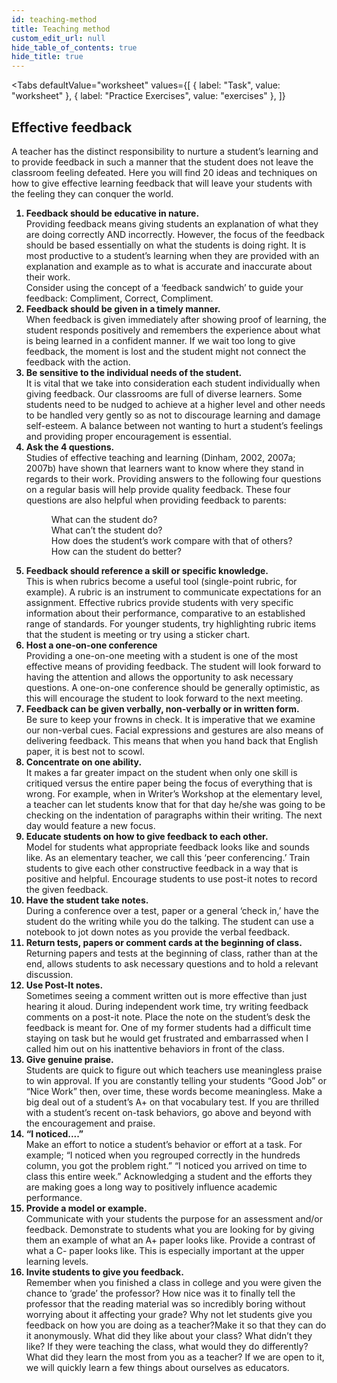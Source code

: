 ```yaml
---
id: teaching-method
title: Teaching method
custom_edit_url: null
hide_table_of_contents: true
hide_title: true
---
```



<Tabs
  defaultValue="worksheet"
  values={[
    { label: "Task", value: "worksheet" },
    { label: "Practice Exercises", value: "exercises" },
  ]}
>

<TabItem value="worksheet">

## Effective feedback

A teacher has the distinct responsibility to nurture a student’s learning and to provide feedback in such a manner that the student does not leave the classroom feeling defeated. Here you will find 20 ideas and techniques on how to give effective learning feedback that will leave your students with the feeling they can conquer the world.

<ol>
  <strong>
    <li>Feedback should be educative in nature.</li>
  </strong>
  Providing feedback means giving students an explanation of what they are doing
  correctly AND incorrectly. However, the focus of the feedback should be based essentially
  on what the students is doing right. It is most productive to a student’s learning
  when they are provided with an explanation and example as to what is accurate and
  inaccurate about their work.
  <br />
  Consider using the concept of a ‘feedback sandwich’ to guide your feedback: Compliment,
  Correct, Compliment.
  <strong>
    <li>Feedback should be given in a timely manner.</li>
  </strong>
  When feedback is given immediately after showing proof of learning, the student
  responds positively and remembers the experience about what is being learned in
  a confident manner. If we wait too long to give feedback, the moment is lost and
  the student might not connect the feedback with the action.
  <strong>
    <li>Be sensitive to the individual needs of the student.</li>
  </strong>
  It is vital that we take into consideration each student individually when giving
  feedback. Our classrooms are full of diverse learners. Some students need to be
  nudged to achieve at a higher level and other needs to be handled very gently so
  as not to discourage learning and damage self-esteem. A balance between not wanting
  to hurt a student’s feelings and providing proper encouragement is essential.
  <strong>
    <li>Ask the 4 questions.</li>
  </strong>
  Studies of effective teaching and learning (Dinham, 2002, 2007a; 2007b) have shown
  that learners want to know where they stand in regards to their work. Providing
  answers to the following four questions on a regular basis will help provide quality
  feedback. These four questions are also helpful when providing feedback to parents:
  <br />
  <dl>
    <dd>What can the student do?</dd>
    <dd>What can’t the student do?</dd>
    <dd>How does the student’s work compare with that of others?</dd>
    <dd>How can the student do better?</dd>
  </dl>
  <strong>
    <li>Feedback should reference a skill or specific knowledge.</li>
  </strong>
  This is when rubrics become a useful tool (single-point rubric, for example). A
  rubric is an instrument to communicate expectations for an assignment. Effective
  rubrics provide students with very specific information about their performance,
  comparative to an established range of standards. For younger students, try highlighting
  rubric items that the student is meeting or try using a sticker chart.
  <strong>
    <li>Host a one-on-one conference</li>
  </strong>
  Providing a one-on-one meeting with a student is one of the most effective means
  of providing feedback. The student will look forward to having the attention and
  allows the opportunity to ask necessary questions. A one-on-one conference should
  be generally optimistic, as this will encourage the student to look forward to
  the next meeting.
  <strong>
    <li>Feedback can be given verbally, non-verbally or in written form.</li>
  </strong>
  Be sure to keep your frowns in check. It is imperative that we examine our non-verbal
  cues. Facial expressions and gestures are also means of delivering feedback. This
  means that when you hand back that English paper, it is best not to scowl.
  <strong>
    <li>Concentrate on one ability.</li>
  </strong>
  It makes a far greater impact on the student when only one skill is critiqued versus
  the entire paper being the focus of everything that is wrong. For example, when
  in Writer’s Workshop at the elementary level, a teacher can let students know that
  for that day he/she was going to be checking on the indentation of paragraphs within
  their writing. The next day would feature a new focus.
  <strong>
    <li>Educate students on how to give feedback to each other. </li>
  </strong>
  Model for students what appropriate feedback looks like and sounds like. As an
  elementary teacher, we call this ‘peer conferencing.’ Train students to give each
  other constructive feedback in a way that is positive and helpful. Encourage students
  to use post-it notes to record the given feedback.
  <strong>
    <li>Have the student take notes.</li>
  </strong>
  During a conference over a test, paper or a general ‘check in,’ have the student
  do the writing while you do the talking. The student can use a notebook to jot
  down notes as you provide the verbal feedback.
  <strong>
    <li>Return tests, papers or comment cards at the beginning of class. </li>
  </strong>
  Returning papers and tests at the beginning of class, rather than at the end, allows
  students to ask necessary questions and to hold a relevant discussion.
  <strong>
    <li>Use Post-It notes.</li>
  </strong>
  Sometimes seeing a comment written out is more effective than just hearing it aloud.
  During independent work time, try writing feedback comments on a post-it note.
  Place the note on the student’s desk the feedback is meant for. One of my former
  students had a difficult time staying on task but he would get frustrated and embarrassed
  when I called him out on his inattentive behaviors in front of the class.
  <strong>
    <li>Give genuine praise.</li>
  </strong>
  Students are quick to figure out which teachers use meaningless praise to win approval.
  If you are constantly telling your students “Good Job” or “Nice Work” then, over
  time, these words become meaningless. Make a big deal out of a student’s A+ on
  that vocabulary test. If you are thrilled with a student’s recent on-task behaviors,
  go above and beyond with the encouragement and praise.
  <strong>
    <li>“I noticed....”</li>
  </strong>
  Make an effort to notice a student’s behavior or effort at a task. For example;
  “I noticed when you regrouped correctly in the hundreds column, you got the problem
  right.” “I noticed you arrived on time to class this entire week.” Acknowledging
  a student and the efforts they are making goes a long way to positively influence
  academic performance.
  <strong>
    <li>Provide a model or example.</li>
  </strong>
  Communicate with your students the purpose for an assessment and/or feedback. Demonstrate
  to students what you are looking for by giving them an example of what an A+ paper
  looks like. Provide a contrast of what a C- paper looks like. This is especially
  important at the upper learning levels.
  <strong>
    <li>Invite students to give you feedback.</li>
  </strong>
  Remember when you finished a class in college and you were given the chance to
  ‘grade’ the professor? How nice was it to finally tell the professor that the reading
  material was so incredibly boring without worrying about it affecting your grade?
  Why not let students give you feedback on how you are doing as a teacher?Make it
  so that they can do it anonymously. What did they like about your class? What didn’t
  they like? If they were teaching the class, what would they do differently? What
  did they learn the most from you as a teacher? If we are open to it, we will quickly
  learn a few things about ourselves as educators.
</ol>

</TabItem>

<TabItem value="exercises">
  <Frame src="https://learningapps.org/watch?v=p2kktzbsc21" height="680px" />
</TabItem>

</Tabs>

